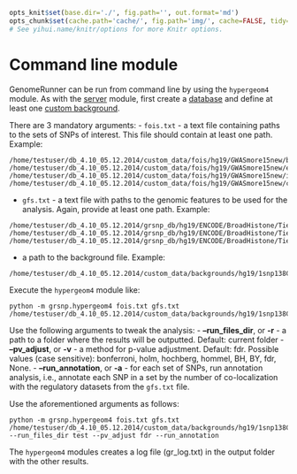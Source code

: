 ```r

opts_knit$set(base.dir='./', fig.path='', out.format='md')
opts_chunk$set(cache.path='cache/', fig.path='img/', cache=FALSE, tidy=TRUE, fig.keep='high', echo=TRUE, dpi=300, out.width=700, prompt=FALSE, comment='##', results='markup', eval=FALSE)
# See yihui.name/knitr/options for more Knitr options.
```

Command line module
========================================================

GenomeRunner can be run from command line by using the `hypergeom4` module. As with the [server](../server/server.md) module, first create a [database](../dbcreator/dbcreator.md) and define at least one [custom background](../dbcreator/dbcreatorBackground.md).

There are 3 mandatory arguments:
- `fois.txt` - a text file containing paths to the sets of SNPs of interest. This file should contain at least one path. Example:
```
/home/testuser/db_4.10_05.12.2014/custom_data/fois/hg19/GWASmore15new/bone_mineral_density.bed
/home/testuser/db_4.10_05.12.2014/custom_data/fois/hg19/GWASmore15new/endometriosis.bed
/home/testuser/db_4.10_05.12.2014/custom_data/fois/hg19/GWASmore15new/intelligence.bed
/home/testuser/db_4.10_05.12.2014/custom_data/fois/hg19/GWASmore15new/colorectal_cancer.bed
```
- `gfs.txt` - a text file with paths to the genomic features to be used for the analysis. Again, provide at least one path. Example:
```
/home/testuser/db_4.10_05.12.2014/grsnp_db/hg19/ENCODE/BroadHistone/Tier1/Gm12878/wgEncodeBroadHistoneGm12878H3k4me3StdPk.bed.gz
/home/testuser/db_4.10_05.12.2014/grsnp_db/hg19/ENCODE/BroadHistone/Tier1/Gm12878/wgEncodeBroadHistoneGm12878H3k27acStdPk.bed.gz
/home/testuser/db_4.10_05.12.2014/grsnp_db/hg19/ENCODE/BroadHistone/Tier1/Gm12878/wgEncodeBroadHistoneGm12878H3k4me1StdPk.bed.gz
```
- a path to the background file. Example:
```
/home/testuser/db_4.10_05.12.2014/custom_data/backgrounds/hg19/1snp138Common.bed.gz
```

Execute the `hypergeom4` module like:
```
python -m grsnp.hypergeom4 fois.txt gfs.txt /home/testuser/db_4.10_05.12.2014/custom_data/backgrounds/hg19/1snp138Common.bed.gz
```

Use the following arguments to tweak the analysis:
- **--run_files_dir**, or **-r** - a path to a folder where the results will be outputted. Default: current folder
- **--pv_adjust**, or **-v** - a method for p-value adjustment. Default: fdr. Possible values (case sensitive): bonferroni, holm, hochberg, hommel, BH, BY, fdr, None.
- **--run_annotation**, or **-a** - for each set of SNPs, run annotation analysis, i.e., annotate each SNP in a set by the number of co-localization with the regulatory datasets from the `gfs.txt` file.

Use the aforementioned arguments as follows:
```
python -m grsnp.hypergeom4 fois.txt gfs.txt /home/testuser/db_4.10_05.12.2014/custom_data/backgrounds/hg19/1snp138Common.bed.gz --run_files_dir test --pv_adjust fdr --run_annotation
```

The `hypergeom4` modules creates a log file (gr_log.txt) in the output folder with the other results.